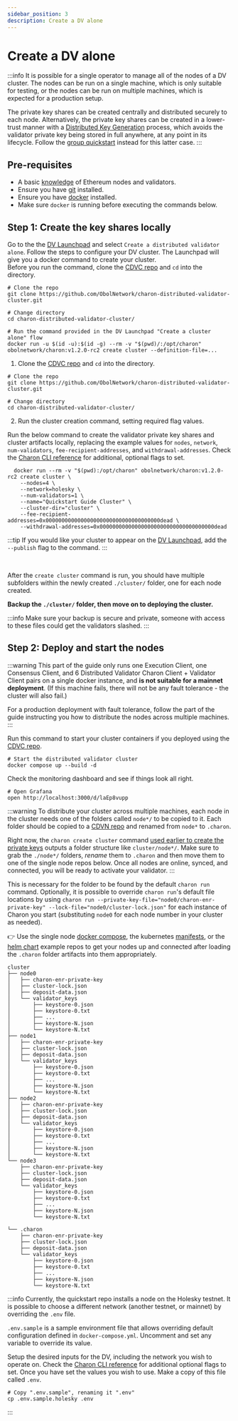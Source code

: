 ```yaml
---
sidebar_position: 3
description: Create a DV alone
---
```


# Create a DV alone

:::info
It is possible for a single operator to manage all of the nodes of a DV cluster. The nodes can be run on a single machine, which is only suitable for testing, or the nodes can be run on multiple machines, which is expected for a production setup.

The private key shares can be created centrally and distributed securely to each node. Alternatively, the private key shares can be created in a lower-trust manner with a [Distributed Key Generation](../int/key-concepts.md#distributed-validator-key-generation-ceremony) process, which avoids the validator private key being stored in full anywhere, at any point in its lifecycle. Follow the [group quickstart](./quickstart_group.mdx) instead for this latter case.
:::

## Pre-requisites
  <ul>
    <li>A basic <a href="https://docs.ethstaker.cc/ethstaker-knowledge-base/" target="_blank">knowledge</a> of Ethereum nodes and validators.</li>
    <li>Ensure you have <a href="https://git-scm.com/downloads" target="_blank">git</a> installed.</li>
    <li>Ensure you have <a href="https://docs.docker.com/engine/install/" target="_blank">docker</a> installed.</li>
    <li>Make sure <code>docker</code> is running before executing the commands below.</li>
  </ul>

## Step 1: Create the key shares locally

<Tabs groupId="Launchpad-other">
  <TabItem value="Launchpad" label="Launchpad" default>
    Go to the the <a href="/docs/dvl/intro#dv-launchpad-links">DV Launchpad</a> and select <code>Create a distributed validator alone</code>. Follow the steps to configure your DV cluster. The Launchpad will give you a docker command to create your cluster. <br/>Before you run the command, clone the <a href="https://github.com/ObolNetwork/charon-distributed-validator-cluster.git">CDVC repo</a> and <code>cd</code> into the directory.

  ```shell
  # Clone the repo
  git clone https://github.com/ObolNetwork/charon-distributed-validator-cluster.git

  # Change directory
  cd charon-distributed-validator-cluster/

  # Run the command provided in the DV Launchpad "Create a cluster alone" flow
  docker run -u $(id -u):$(id -g) --rm -v "$(pwd)/:/opt/charon" obolnetwork/charon:v1.2.0-rc2 create cluster --definition-file=...
  ```

  </TabItem>

  <TabItem value="CLI" label="CLI">

1. Clone the <a href="https://github.com/ObolNetwork/charon-distributed-validator-cluster">CDVC repo</a> and <code>cd</code> into the directory.

  ```shell
  # Clone the repo
  git clone https://github.com/ObolNetwork/charon-distributed-validator-cluster.git

  # Change directory
  cd charon-distributed-validator-cluster/
  ```

2. Run the cluster creation command, setting required flag values.

  Run the below command to create the validator private key shares and cluster artifacts locally, replacing the example values for `nodes`, `network`, `num-validators`, `fee-recipient-addresses`,  and `withdrawal-addresses`.
  Check the [Charon CLI reference](../charon/charon-cli-reference.md#create-a-full-cluster-locally) for additional, optional flags to set.

  ```shell
    docker run --rm -v "$(pwd):/opt/charon" obolnetwork/charon:v1.2.0-rc2 create cluster \
      --nodes=4 \
      --network=holesky \
      --num-validators=1 \
      --name="Quickstart Guide Cluster" \
      --cluster-dir="cluster" \
      --fee-recipient-addresses=0x000000000000000000000000000000000000dead \
      --withdrawal-addresses=0x000000000000000000000000000000000000dead
  ```

:::tip
If you would like your cluster to appear on the [DV Launchpad](../dvl/intro), add the `--publish` flag to the command.
:::

  </TabItem>
</Tabs>
<br />

After the `create cluster` command is run, you should have multiple subfolders within the newly created `./cluster/` folder, one for each node created.

**Backup the `./cluster/` folder, then move on to deploying the cluster.**

:::info
Make sure your backup is secure and private, someone with access to these files could get the validators slashed.
:::

## Step 2: Deploy and start the nodes

<Tabs groupId="Local nodes-distributed nodes">
  <TabItem value="Run the nodes on a single machine" label="Run the nodes on a single machine" default>

:::warning
This part of the guide only runs one Execution Client, one Consensus Client, and 6 Distributed Validator Charon Client + Validator Client pairs on a single docker instance, and **is not suitable for a mainnet deployment**. (If this machine fails, there will not be any fault tolerance - the cluster will also fail.)

For a production deployment with fault tolerance, follow the part of the guide instructing you how to distribute the nodes across multiple machines.
:::

Run this command to start your cluster containers if you deployed using the [CDVC repo](https://github.com/ObolNetwork/charon-distributed-validator-cluster).

```shell
# Start the distributed validator cluster
docker compose up --build -d
```

Check the monitoring dashboard and see if things look all right.

```shell
# Open Grafana
open http://localhost:3000/d/laEp8vupp
```

  </TabItem>
  <TabItem value="Run the nodes on many machines" label="Run the nodes on multiple machines">

:::warning
To distribute your cluster across multiple machines, each node in the cluster needs one of the folders called `node*/` to be copied to it. Each folder should be copied to a [CDVN repo](https://github.com/ObolNetwork/charon-distributed-validator-node) and renamed from `node*` to `.charon`.

Right now, the `charon create cluster` command [used earlier to create the private keys](./quickstart_alone#step-1-create-the-key-shares-locally) outputs a folder structure like `cluster/node*/`. Make sure to grab the `./node*/` folders, *rename* them to `.charon` and then move them to one of the single node repos below. Once all nodes are online, synced, and connected, you will be ready to activate your validator.
:::

 This is necessary for the folder to be found by the default `charon run` command. Optionally, it is possible to override `charon run`'s default file locations by using `charon run --private-key-file="node0/charon-enr-private-key" --lock-file="node0/cluster-lock.json"` for each instance of Charon you start (substituting `node0` for each node number in your cluster as needed).

 :point_right: Use the single node [docker compose](https://github.com/ObolNetwork/charon-distributed-validator-node), the kubernetes [manifests](https://github.com/ObolNetwork/charon-k8s-distributed-validator-node), or the [helm chart](https://github.com/ObolNetwork/helm-charts) example repos to get your nodes up and connected after loading the `.charon` folder artifacts into them appropriately.
<br />

```log title="Output from create cluster"
cluster
├── node0
│   ├── charon-enr-private-key
│   ├── cluster-lock.json
│   ├── deposit-data.json
│   └── validator_keys
│       ├── keystore-0.json
│       ├── keystore-0.txt
│       ├── ...
│       ├── keystore-N.json
│       └── keystore-N.txt
├── node1
│   ├── charon-enr-private-key
│   ├── cluster-lock.json
│   ├── deposit-data.json
│   └── validator_keys
│       ├── keystore-0.json
│       ├── keystore-0.txt
│       ├── ...
│       ├── keystore-N.json
│       └── keystore-N.txt
├── node2
│   ├── charon-enr-private-key
│   ├── cluster-lock.json
│   ├── deposit-data.json
│   └── validator_keys
│       ├── keystore-0.json
│       ├── keystore-0.txt
│       ├── ...
│       ├── keystore-N.json
│       └── keystore-N.txt
└── node3
    ├── charon-enr-private-key
    ├── cluster-lock.json
    ├── deposit-data.json
    └── validator_keys
        ├── keystore-0.json
        ├── keystore-0.txt
        ├── ...
        ├── keystore-N.json
        └── keystore-N.txt

```

```log title="Folder structure to be placed on each DV node"
└── .charon
    ├── charon-enr-private-key
    ├── cluster-lock.json
    ├── deposit-data.json
    └── validator_keys
        ├── keystore-0.json
        ├── keystore-0.txt
        ├── ...
        ├── keystore-N.json
        └── keystore-N.txt
```

:::info
  Currently, the quickstart repo installs a node on the Holesky testnet. It is possible to choose a different network (another testnet, or mainnet) by overriding the `.env` file.

  `.env.sample` is a sample environment file that allows overriding default configuration defined in `docker-compose.yml`. Uncomment and set any variable to override its value.

  Setup the desired inputs for the DV, including the network you wish to operate on. Check the [Charon CLI reference](../charon/charon-cli-reference.md) for additional optional flags to set. Once you have set the values you wish to use. Make a copy of this file called `.env`.

  ```shell
  # Copy ".env.sample", renaming it ".env"
  cp .env.sample.holesky .env
  ```

:::

  </TabItem>
</Tabs>

